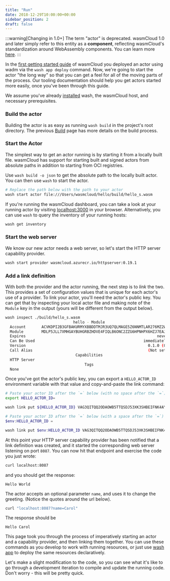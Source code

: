 ```yaml
---
title: "Run"
date: 2018-12-29T10:00:00+00:00
sidebar_position: 2
draft: false
---
```



:::warning[Changing in 1.0+]
The term "actor" is deprecated. wasmCloud 1.0 and later simply refer to this entity as a **component**, reflecting wasmCloud's standardization around WebAssembly components. You can learn more [here](/docs/1.0/concepts/components).
:::

In the [first getting started guide](/docs/tour/hello-world) of wasmCloud you deployed an actor using wadm via the `wash app deploy` command.
Now, we're going to start the actor "the long way" so that you can get a feel for all of the moving parts of the process. Our tooling documentation should help you get actors started more easily, once you've been through this guide.

We assume you've already [installed](/docs/installation.mdx) wash, the wasmCloud host, and necessary prerequisites.

### Build the actor

Building the actor is as easy as running `wash build` in the project's root directory. The previous [Build](/docs/developer/actors/build) page has more details on the build process.

### Start the Actor

The simplest way to get an actor running is by starting it from a locally built file. wasmCloud has support for starting built and signed actors from absolute paths in addition to starting from OCI registries.

Use `wash build -o json` to get the absolute path to the locally built actor. You can then use `wash` to start the actor.

```bash
# Replace the path below with the path to your actor
wash start actor file:///Users/wasmcloud/hello/build/hello_s.wasm
```

If you're running the wasmCloud dashboard, you can take a look at your running actor by visiting [localhost:3000](http://localhost:3000) in your browser. Alternatively, you can use `wash` to query the inventory of your running hosts:

```bash
wash get inventory
```

### Start the web server

We know our new actor needs a web server, so let's start the HTTP server capability provider.

```bash
wash start provider wasmcloud.azurecr.io/httpserver:0.19.1
```

### Add a link definition

With both the provider and the actor running, the next step is to _link_ the two. This provides a set of configuration values that is unique for each actor's use of a provider. To link your actor, you'll need the actor's public key. You can get that by inspecting your local actor file and making note of the `Module` key in the output (yours will be different from the output below).

```bash
wash inspect ./build/hello_s.wasm
                              hello - Module
  Account       ACVKDPI2B3GFBAKURMYXBBDDTMJR3UQ7QLMAGE5Z6NNMTLAR276MZ2WF
  Module        MDLP5JLL7XMHGAYBUHGRBZHDVE4FIQLB6ONC2ZZG6HPNHPX6HZJ7EAJD
  Expires                                                          never
  Can Be Used                                                immediately
  Version                                                      0.1.0 (0)
  Call Alias                                                   (Not set)
                               Capabilities
  HTTP Server
                                   Tags
  None
```

Once you've got the actor's public key, you can export a `HELLO_ACTOR_ID` environment variable with that value and copy-and-paste the link command:

<Tabs groupId="os" queryString>
<TabItem value="unix" label="Unix" default>

```bash
# Paste your actor ID after the `=` below (with no space after the `=`)
export HELLO_ACTOR_ID=
```

```bash
wash link put ${HELLO_ACTOR_ID} VAG3QITQQ2ODAOWB5TTQSDJ53XK3SHBEIFNK4AYJ5RKAX2UNSCAPHA5M wasmcloud:httpserver address=0.0.0.0:8087
```

  </TabItem>
  <TabItem value="windows" label="Powershell" default>

```powershell
# Paste your actor ID after the `=` below (with a space after the `=`)
$env:HELLO_ACTOR_ID =
```

```powershell
wash link put $env:HELLO_ACTOR_ID VAG3QITQQ2ODAOWB5TTQSDJ53XK3SHBEIFNK4AYJ5RKAX2UNSCAPHA5M wasmcloud:httpserver address=0.0.0.0:8087
```

  </TabItem>
</Tabs>

At this point your HTTP server capability provider has been notified that a link definition was created, and it started the corresponding web server listening on port `8087`. You can now hit that endpoint and exercise the code you just wrote:

```bash
curl localhost:8087
```

and you should get the response:

```
Hello World
```

The actor accepts an optional parameter `name`, and uses it to change the greeting. (Notice the quotes around the url below).

```bash
curl "localhost:8087?name=Carol"
```

The response should be

```
Hello Carol
```

This page took you through the process of imperatively starting an actor and a capability provider, and then linking them together. You can use these commands as you develop to work with running resources, or just use [wash app](/docs/cli/app) to deploy the same resources declaratively.  

Let's make a slight modification to the code, so you can see what it's like to go through a development iteration to compile and update the running code. Don't worry - this will be pretty quick.
